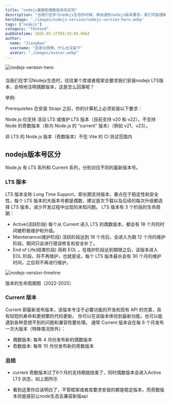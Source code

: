 ```yaml
---
title: "nodejs基数和偶数版本的区别"
description: "当我们去学习nodejs生态的时候，都会遇到nodejs版本要求，我们可能理解为低版本nodejs已经落后了，但是往往有的时候要求却是要我们安装偶数版本，这是为什么呢？"
heroImage: './images/nodejs-version/nodejs-version-hero.webp'
tags: ["nodejs"]
category: "fontend"
pubDatetime: 2025-05-27T04:59:04.866Z
author:
  name: "JiangBao"
  username: "这家伙很懒，什么也没留下"
  avatar: "./images/avatar.webp"
---
```



<Image src={nodejsVersionHero} alt="nodejs-version-hero" class="border-4" />


### 

当我们在学习Nodejs生态时，往往某个库或者框架会要求我们安装nodejs LTS版本，会特地注明偶数版本，这是怎么回事呢？

举例:

Prerequisites
在安装 Strapi 之前，你的计算机上必须安装以下要求：

Node.js:仅支持 活动 LTS 或维护 LTS 版本（目前支持 v20 和 v22）。不支持 Node 的奇数版本（称为 Node.js 的 "current" 版本）（例如 v21、v23）。

非 LTS 的 Node.js 版本（奇数版本）不在 Vite 的 CI 测试范围内

## nodejs版本号区分

  Node.js 有 LTS 系列和 Current 系列，分别对应不同的最新版本号。

### LTS 版本

LTS 版本全称 Long Time Support，即长期支持版本，重点在于稳定性和安全性，每个 LTS 版本的大版本号都是偶数，建议首次下载以及后续的每次升级都选择 LTS 版本，减少开发过程中出现的未知问题。 LTS 版本有 3 个阶段的生命周期：

- Active(活跃阶段)
  每个从 Current 进入 LTS 的偶数版本，都会有 18 个月的时间被积极维护和升级。
- Maintenance(维护阶段)
  活跃阶段达到 18 个月后，会进入为期 12 个月的维护阶段，期间只会进行错误修复和安全补丁。
- End of Life(结束阶段)
  简称 EOL ，在维护阶段达到期限之后，该版本进入 EOL 阶段，将不再维护，也就是说，每个 LTS 版本最长会有 30 个月的维护时间，之后将不再进行维护。


<Image src={nodejsVersionTimeline} alt="nodejs-version-timeline" class="border-4" />
<p className='text-center'>版本的生命周期图（2022-2025）</p>

### Current 版本

Current 即最新发布版本，该版本专注于必要功能的开发和现有 API 的完善，具有较短的寿命和更频繁的代码更新。
你可以在该版本体验到最新功能，也可以能遇到各种意想不到的问题和兼容性要处理。
通常 Current 版本会在每 6 个月发布一次大版本（特殊情况除外）：

- 偶数版本:
  每年 4 月份发布新的偶数版本
- 奇数版本:
  每年 10 月份发布新的奇数版本


### 总结

- current 奇数版本过了6个月的支持期就结束了，同时偶数版本会进入Active LTS 状态，如上图所示

- 看到这里你应该明白了，不管框架或者库要求安装的都是稳定版本，而奇数版本则是提前让node生态去兼容新版api
